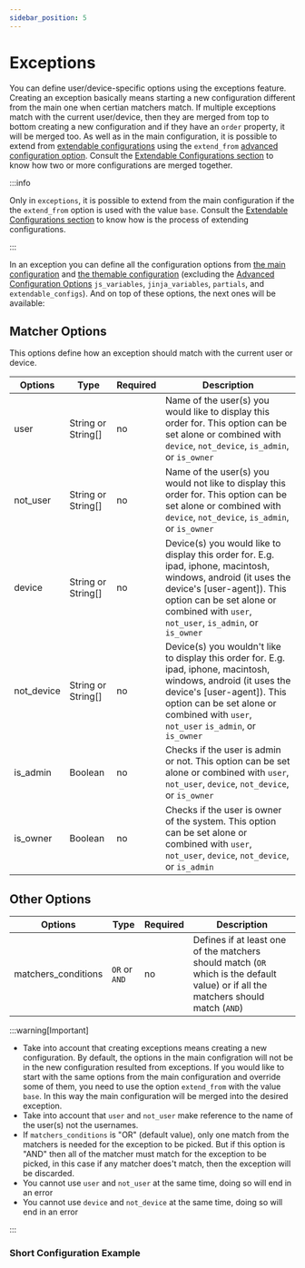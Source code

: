 ```yaml
---
sidebar_position: 5
---
```



# Exceptions

You can define user/device-specific options using the exceptions feature. Creating an exception basically means starting a new configuration different from the main one when certian matchers match. If multiple exceptions match with the current user/device, then they are merged from top to bottom creating a new configuration and if they have an `order` property, it will be merged too. As well as in the main configuration, it is possible to extend from [extendable configurations](../advanced-configuration-options/extendable-configurations) using the `extend_from` [advanced configuration option](../configuration/main-configuration-options#advanced-configuration-options). Consult the [Extendable Configurations section](../advanced-configuration-options/extendable-configurations) to know how two or more configurations are merged together.

:::info

Only in `exceptions`, it is possible to extend from the main configuration if the the `extend_from` option is used with the value `base`. Consult the [Extendable Configurations section](../advanced-configuration-options/extendable-configurations) to know how is the process of extending configurations.

:::

In an exception you can define all the configuration options from [the main configuration](../configuration/main-configuration-options) and [the themable configuration](../configuration/themeable-configuration-options) (excluding the [Advanced Configuration Options](main-configuration-options#advanced-configuration-options) `js_variables`, `jinja_variables`, `partials`, and `extendable_configs`). And on top of these options, the next ones will be available:

## Matcher Options

This options define how an exception should match with the current user or device.

| Options             | Type              | Required | Description |
| ------------------- | ----------------- | -------- | ----------- |
| user       | String or String[] | no          | Name of the user(s) you would like to display this order for. This option can be set alone or combined with `device`, `not_device`, `is_admin`, or `is_owner` |
| not_user   | String or String[] | no          | Name of the user(s) you would not like to display this order for. This option can be set alone or combined with `device`, `not_device`, `is_admin`, or `is_owner` |
| device     | String or String[] | no          | Device(s) you would like to display this order for. E.g. ipad, iphone, macintosh, windows, android (it uses the device's [user-agent]). This option can be set alone or combined with `user`, `not_user`, `is_admin`, or `is_owner` |
| not_device | String or String[] | no          | Device(s) you wouldn't like to display this order for. E.g. ipad, iphone, macintosh, windows, android (it uses the device's [user-agent]). This option can be set alone or combined with `user`, `not_user` `is_admin`, or `is_owner` |
| is_admin   | Boolean            | no          | Checks if the user is admin or not. This option can be set alone or combined with `user`, `not_user`, `device`, `not_device`, or `is_owner` |
| is_owner   | Boolean            | no          | Checks if the user is owner of the system. This option can be set alone or combined with `user`, `not_user`, `device`, `not_device`, or `is_admin` |

## Other Options

| Options             | Type              | Required | Description |
| ------------------- | ----------------- | -------- | ----------- |
| matchers_conditions   | `OR` or `AND`  | no  | Defines if at least one of the matchers should match (`OR` which is the default value) or if all the matchers should match (`AND`) |

:::warning[Important]

* Take into account that creating exceptions means creating a new configuration. By default, the options in the main configration will not be in the new configuration resulted from exceptions. If you would like to start with the same options from the main configuration and override some of them, you need to use the option `extend_from` with the value `base`. In this way the main configuration will be merged into the desired exception.
* Take into account that `user` and `not_user` make reference to the name of the user(s) not the usernames.
* If `matchers_conditions` is "OR" (default value), only one match from the matchers is needed for the exception to be picked. But if this option is "AND" then all of the matcher must match for the exception to be picked, in this case if any matcher does't match, then the exception will be discarded.
* You cannot use `user` and `not_user` at the same time, doing so will end in an error
* You cannot use `device` and `not_device` at the same time, doing so will end in an error

:::

### Short Configuration Example

<ExceptionsExample />